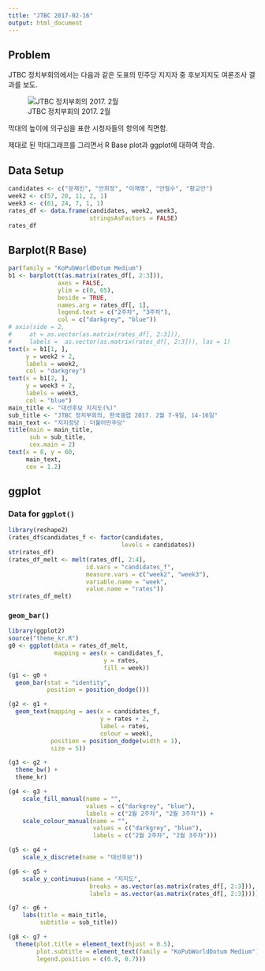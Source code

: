 ```yaml
---
title: "JTBC 2017-02-16"
output: html_document
---
```


## Problem

JTBC 정치부회의에서는 다음과 같은 도표의 민주당 지지자 중 후보지지도 여론조사 결과를 보도. 

![JTBC 정치부회의  2017. 2월](../pics/poll_201702_JTBC.jpg)

막대의 높이에 의구심을 표한 시청자들의 항의에 직면함. 

제대로 된 막대그래프를 그리면서 R Base plot과 ggplot에 대하여 학습.


## Data Setup

```r
candidates <- c("문재인", "안희정", "이재명", "안철수", "황교안")
week2 <- c(57, 20, 11, 2, 1)
week3 <- c(61, 24, 7, 1, 1)
rates_df <- data.frame(candidates, week2, week3, 
                       stringsAsFactors = FALSE)
rates_df
```

<P style = "page-break-before:always">

## Barplot(R Base)

```r
par(family = "KoPubWorldDotum Medium")
b1 <- barplot(t(as.matrix(rates_df[, 2:3])), 
              axes = FALSE, 
              ylim = c(0, 65), 
              beside = TRUE, 
              names.arg = rates_df[, 1], 
              legend.text = c("2주차", "3주차"), 
              col = c("darkgrey", "blue"))
# axis(side = 2, 
#     at = as.vector(as.matrix(rates_df[, 2:3])), 
#     labels =  as.vector(as.matrix(rates_df[, 2:3])), las = 1)
text(x = b1[1, ], 
     y = week2 + 2, 
     labels = week2, 
     col = "darkgrey")
text(x = b1[2, ], 
     y = week3 + 2, 
     labels = week3, 
     col = "blue")
main_title <- "대선후보 지지도(%)"
sub_title <- "JTBC 정치부회의, 한국갤럽 2017. 2월 7-9일, 14-16일"
main_text <- "지지정당 : 더불어민주당"
title(main = main_title, 
      sub = sub_title, 
      cex.main = 2)
text(x = 8, y = 60, 
     main_text, 
     cex = 1.2)
```

<P style = "page-break-before:always">

## ggplot

### Data for `ggplot()`

```r
library(reshape2)
(rates_df$candidates_f <- factor(candidates, 
                                levels = candidates))
str(rates_df)
(rates_df_melt <- melt(rates_df[, 2:4], 
                      id.vars = "candidates_f", 
                      measure.vars = c("week2", "week3"), 
                      variable.name = "week", 
                      value.name = "rates"))
str(rates_df_melt)
```

<P style = "page-break-before:always">

### `geom_bar()`

```r
library(ggplot2)
source("theme_kr.R")
g0 <- ggplot(data = rates_df_melt, 
             mapping = aes(x = candidates_f, 
                           y = rates, 
                           fill = week)) 
(g1 <- g0 + 
  geom_bar(stat = "identity", 
           position = position_dodge())) 
```

<P style = "page-break-before:always">

```r
(g2 <- g1 +
  geom_text(mapping = aes(x = candidates_f, 
                          y = rates + 2, 
                          label = rates,
                          colour = week), 
            position = position_dodge(width = 1), 
            size = 5))
```

<!--
<P style = "page-break-before:always">
-->

```r
(g3 <- g2 +
  theme_bw() +
  theme_kr)
```

<P style = "page-break-before:always">

```r
(g4 <- g3 + 
    scale_fill_manual(name = "", 
                      values = c("darkgrey", "blue"), 
                      labels = c("2월 2주차", "2월 3주차")) +
    scale_colour_manual(name = "",
                        values = c("darkgrey", "blue"), 
                        labels = c("2월 2주차", "2월 3주차")))
```

<!--
<P style = "page-break-before:always">
-->

```r
(g5 <- g4 + 
    scale_x_discrete(name = "대선후보"))
```

<P style = "page-break-before:always">

```r
(g6 <- g5 +
    scale_y_continuous(name = "지지도", 
                       breaks = as.vector(as.matrix(rates_df[, 2:3])), 
                       labels = as.vector(as.matrix(rates_df[, 2:3]))))
```

<!--
<P style = "page-break-before:always">
-->

```r
(g7 <- g6 +
    labs(title = main_title, 
         subtitle = sub_title))
```

<P style = "page-break-before:always">

```r
(g8 <- g7 +
  theme(plot.title = element_text(hjust = 0.5), 
        plot.subtitle = element_text(family = "KoPubWorldDotum Medium"),
        legend.position = c(0.9, 0.7)))
```
